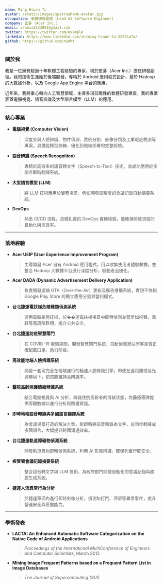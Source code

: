 ```yaml
---
name: Ming Hsuan Tu
avatar: /static/images/sparrowhawk-avatar.jpg
occupation: 軟體研發副理 (Lead AI Software Engineer)
company: 宏碁 (Acer Inc.)
email: qrnnis2623891@gmail.com
twitter: https://twitter.com/example
linkedin: https://www.linkedin.com/in/ming-hsuan-tu-22731a7a/
github: https://github.com/twmht
---
```


### 關於我

我是一位擁有超過十年軟體工程經驗的專家，現於宏碁（Acer Inc.）擔任研發副理。我的技術生涯始於後端開發，專精於 Android 應用程式設計、基於 Hadoop 的大數據分析，以及 Google App Engine 平台的應用。

近年來，我將重心轉向人工智慧領域，主導多項前瞻性的軟體研發專案。我的專業涵蓋電腦視覺、語音辨識及大型語言模型（LLM）的應用。

---

### 核心專業

- **電腦視覺 (Computer Vision)**
  > 深度參與人臉辨識、物件偵測、實例分割、影像分類及工業瑕疵檢測等專案。具備從模型訓練、優化到地端部署的完整經驗。
- **語音辨識 (Speech Recognition)**
  > 專精於高效率的語音轉文字（Speech-to-Text）技術，並成功應用於多語言即時翻譯系統。
- **大型語言模型 (LLM)**
  > 將 LLM 技術應用於實務場景，例如開發高精度的會議記錄自動摘要系統。
- **DevOps**
  > 熟悉 CI/CD 流程，具備扎實的 DevOps 實務經驗，能確保開發流程的自動化與高效率。

---

### 落地經驗

- **Acer UEIP (User Experience Improvement Program)**
  > 主導開發 Acer 自有 Android 應用程式，用以收集使用者體驗數據，並整合 Hadoop 大數據平台進行深度分析，驅動產品優化。
- **Acer DADA (Dynamic Advertisement Delivery Application)**
  > 負責開發遠端 OTA（Over-the-Air）更新及廣告推播系統，實現不依賴 Google Play Store 的獨立應用分發與營利模式。
- **台北捷運電扶梯危險鞋類偵測系統**
  > 運用電腦視覺技術，於��運電扶梯場景中即時偵測並警示如拖鞋、涼鞋等高風險鞋類，提升公共安全。
- **台北捷運防疫智慧閘門**
  > 在 COVID-19 疫情期間，開發智慧閘門系統，自動偵測進站旅客是否正確配戴口罩，助力防疫。
- **高效能地端人臉辨識系統**
  > 開發一套可完全在地端運行的極速人臉辨識引擎，即便在遠距離或低光源環境下，依然能維持高辨識率。
- **醫院高齡照護情緒辨識系統**
  > 結合電腦視覺與 AI 分析，辨識住院高齡者的情緒狀態，為醫療團隊提供客觀數據以進行分析與照護建議。
- **即時地端語音轉錄與多國語言翻譯系統**
  > 為會議場景打造的解決方案，能即時將語音轉錄為文字，並同步翻譯成多國語言，大幅提升跨國溝通效率。
- **台北捷運軌道障礙物偵測系統**
  > 開發軌道異物即時偵測系統，利用 AI 影像辨識，確保列車行駛安全。
- **疾管署會議記錄摘要系統**
  > 整合語音轉文字與 LLM 技術，為政府部門開發自動化的會議記錄與摘要生成系統。
- **捷運人流異常行為分析**
  > 於捷運車廂內進行即時影像分析，偵測如打鬥、滯留等異常事件，提升營運安全與應變能力。

---

### 學術發表

- **LACTA: An Enhanced Automatic Software Categorization on the Native Code of Android Applications**

  > _Proceedings of the International MultiConference of Engineers and Computer Scientists_, March 2012

- **Mining Image Frequent Patterns based on a Frequent Pattern List in Image Databases**
  > _The Journal of Supercomputing (SCI)_
